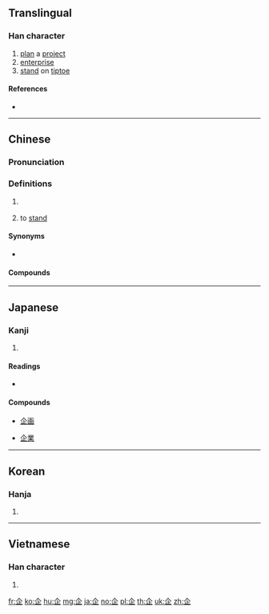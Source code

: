 {{character info/new}}
==Translingual==

===Han character===
{{Han char|rn=9|rad=人|as=04|sn=6|four=80101|canj=OYLM|ids=⿱𠆢止}}

# [[plan]] a [[project]]
# [[enterprise]]
# [[stand]] on [[tiptoe]]

====References====
* {{Han ref|kx=0095.040|dkj=00422|dj=0201.060|hdz=10116.060|uh=4F01|ud=20225|bh=A5F8|bd=42488}}

----

==Chinese==
{{zh-forms}}

===Pronunciation===
{{zh-pron
|m=企
|c=kei5
|h=pfs=khî
|mn=khì
|mc=y
|oc=y
|ma=
|cat=v
}}

===Definitions===
{{zh-hanzi}}

# {{rfdef|zh}} {{attention|zh|needs standard Chinese definitions}}
# {{lb|zh|Cantonese|Hakka}} to [[stand]]

====Synonyms====
* {{sense|to stand}} {{q|chiefly Mandarin}} {{zh-l|站}}

====Compounds====
{{zh-der|企業|企鵝|企圖|屋企}}

----

==Japanese==

===Kanji===
{{ja-kanji|grade=c|rs=人04}}

# {{defn|lang=ja|sort=人04}}

====Readings====
* {{ja-readings|on=[[き]] (ki)|kun=[[くわだてる]] (kuwadateru), [[くわだて]] (kuwadate)}}

====Compounds====
{{top4}}
* [[企画]]
{{mid4}}
* [[企業]]
{{mid4}}
{{mid4}}
{{bottom}}

----

==Korean==

===Hanja===
{{ko-hanja|hangeul=기|rv=gi|mr=ki}}

# {{defn|lang=ko|sort=人04}}

----

==Vietnamese==

===Han character===
{{vi-hantu|xí|rs=人04}}

# {{defn|lang=vi|sort=人04}}

[[fr:企]]
[[ko:企]]
[[hu:企]]
[[mg:企]]
[[ja:企]]
[[no:企]]
[[pl:企]]
[[th:企]]
[[uk:企]]
[[zh:企]]